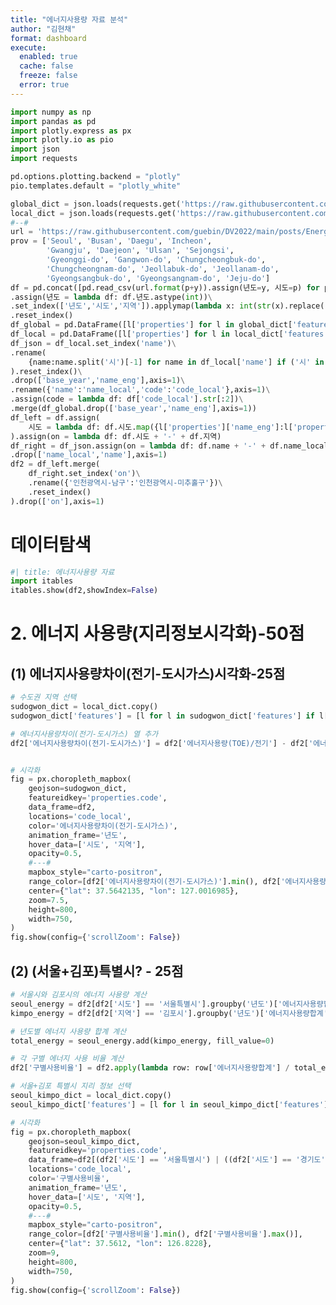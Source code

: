 ```yaml
---
title: "에너지사용량 자료 분석"
author: "김현채"
format: dashboard
execute: 
  enabled: true
  cache: false
  freeze: false
  error: true
---
```


```python
import numpy as np
import pandas as pd
import plotly.express as px
import plotly.io as pio
import json
import requests

pd.options.plotting.backend = "plotly"
pio.templates.default = "plotly_white"

global_dict = json.loads(requests.get('https://raw.githubusercontent.com/southkorea/southkorea-maps/master/kostat/2018/json/skorea-provinces-2018-geo.json').text)
local_dict = json.loads(requests.get('https://raw.githubusercontent.com/southkorea/southkorea-maps/master/kostat/2018/json/skorea-municipalities-2018-geo.json').text)
#--#
url = 'https://raw.githubusercontent.com/guebin/DV2022/main/posts/Energy/{}.csv'
prov = ['Seoul', 'Busan', 'Daegu', 'Incheon', 
        'Gwangju', 'Daejeon', 'Ulsan', 'Sejongsi', 
        'Gyeonggi-do', 'Gangwon-do', 'Chungcheongbuk-do', 
        'Chungcheongnam-do', 'Jeollabuk-do', 'Jeollanam-do', 
        'Gyeongsangbuk-do', 'Gyeongsangnam-do', 'Jeju-do']
df = pd.concat([pd.read_csv(url.format(p+y)).assign(년도=y, 시도=p) for p in prov for y in ['2018', '2019', '2020', '2021']]).reset_index(drop=True)\
.assign(년도 = lambda df: df.년도.astype(int))\
.set_index(['년도','시도','지역']).applymap(lambda x: int(str(x).replace(',','')))\
.reset_index()
df_global = pd.DataFrame([l['properties'] for l in global_dict['features']])
df_local = pd.DataFrame([l['properties'] for l in local_dict['features']])
df_json = df_local.set_index('name')\
.rename(
    {name:name.split('시')[-1] for name in df_local['name'] if ('시' in name) and ('구' in name) and (len(name)>3)}
).reset_index()\
.drop(['base_year','name_eng'],axis=1)\
.rename({'name':'name_local','code':'code_local'},axis=1)\
.assign(code = lambda df: df['code_local'].str[:2])\
.merge(df_global.drop(['base_year','name_eng'],axis=1))
df_left = df.assign(
    시도 = lambda df: df.시도.map({l['properties']['name_eng']:l['properties']['name'] for l in global_dict['features']})
).assign(on = lambda df: df.시도 + '-' + df.지역)
df_right = df_json.assign(on = lambda df: df.name + '-' + df.name_local)\
.drop(['name_local','name'],axis=1)
df2 = df_left.merge(
    df_right.set_index('on')\
    .rename({'인천광역시-남구':'인천광역시-미추홀구'})\
    .reset_index()
).drop(['on'],axis=1)
```

# 데이터탐색

```python
#| title: 에너지사용량 자료 
import itables 
itables.show(df2,showIndex=False)
```

# 2. 에너지 사용량(지리정보시각화)-50점

## (1) 에너지사용량차이(전기-도시가스)시각화-25점

```python
# 수도권 지역 선택
sudogwon_dict = local_dict.copy()
sudogwon_dict['features'] = [l for l in sudogwon_dict['features'] if l['properties']['code'][:2] in ['11', '23', '31']]

# 에너지사용량차이(전기-도시가스) 열 추가
df2['에너지사용량차이(전기-도시가스)'] = df2['에너지사용량(TOE)/전기'] - df2['에너지사용량(TOE)/도시가스']


# 시각화
fig = px.choropleth_mapbox(
    geojson=sudogwon_dict,
    featureidkey='properties.code',
    data_frame=df2,
    locations='code_local',
    color='에너지사용량차이(전기-도시가스)',
    animation_frame='년도',
    hover_data=['시도', '지역'],
    opacity=0.5,
    #---#
    mapbox_style="carto-positron",
    range_color=[df2['에너지사용량차이(전기-도시가스)'].min(), df2['에너지사용량차이(전기-도시가스)'].max()],
    center={"lat": 37.5642135, "lon": 127.0016985},
    zoom=7.5,
    height=800,
    width=750,
)
fig.show(config={'scrollZoom': False})

```

## (2) (서울+김포)특별시? - 25점

```python
# 서울시와 김포시의 에너지 사용량 계산
seoul_energy = df2[df2['시도'] == '서울특별시'].groupby('년도')['에너지사용량합계'].sum()
kimpo_energy = df2[df2['지역'] == '김포시'].groupby('년도')['에너지사용량합계'].sum()

# 년도별 에너지 사용량 합계 계산
total_energy = seoul_energy.add(kimpo_energy, fill_value=0)

# 각 구별 에너지 사용 비율 계산
df2['구별사용비율'] = df2.apply(lambda row: row['에너지사용량합계'] / total_energy.loc[row['년도']], axis=1)

# 서울+김포 특별시 지리 정보 선택
seoul_kimpo_dict = local_dict.copy()
seoul_kimpo_dict['features'] = [l for l in seoul_kimpo_dict['features'] if l['properties']['code'][:2] == '11' or (l['properties']['code'][:2] == '31' and l['properties']['name'] == '김포시')]

# 시각화
fig = px.choropleth_mapbox(
    geojson=seoul_kimpo_dict,
    featureidkey='properties.code',
    data_frame=df2[(df2['시도'] == '서울특별시') | ((df2['시도'] == '경기도') & (df2['지역'] == '김포시'))],
    locations='code_local',
    color='구별사용비율',
    animation_frame='년도',
    hover_data=['시도', '지역'],
    opacity=0.5,
    #---#
    mapbox_style="carto-positron",
    range_color=[df2['구별사용비율'].min(), df2['구별사용비율'].max()],
    center={"lat": 37.5612, "lon": 126.8228},
    zoom=9,
    height=800,
    width=750,
)
fig.show(config={'scrollZoom': False})

```